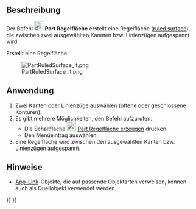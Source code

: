 <languages/>

{{Docnav/de
|[[Part_MakeFace/de|FlächeAusLinienzügen]]
|[[Part_Loft/de|Ausformung]]
|[[Part_Workbench/de|Part]]
|IconL=Part_MakeFace.svg
|IconR=Part_Loft.svg
|IconC=Workbench_Part.svg
}}

{{GuiCommand/de
|Name=Part RuledSurface
|Name/de=Part Regelfläche
|MenuLocation=Formteil → Regelfläche erzeugen
|Workbenches=[[Part_Workbench/de|Part]]
|SeeAlso=[[Part_MakeFace/de|Part FlächeAusLinienzügen]]
}}

<span id="Description"></span>
==Beschreibung==

Der Befehl [[Image:Part_RuledSurface.svg|24px]] '''Part Regelfläche''' erstellt eine Regelfläche ([https://en.wikipedia.org/wiki/Ruled_surface ruled surface]), die zwischen zwei ausgewählten Kannten bzw. Linienzügen aufgespannt wird.

Erstellt eine Regelfläche

[[File:PartRuledSurface_it.png]]

<span id="Usage"></span>
==Anwendung==

# Zwei Kanten oder Linienzüge auswählen (offene oder geschlossene Konturen).
# Es gibt mehrere Möglichkeiten, den Befehl aufzurufenː
#* Die Schaltfläche [[Image:Part_RuledSurface.svg|24px|link=Part_RuledSurface]] [[Part_RuledSurface/de|Part Regelfläche erzeugen]] drücken
#* Den Menüeintrag {{MenuCommand|Part → Regelfläche erzeugen}} auswählen
# Eine Regelfläche wird zwischen den ausgewählten Kanten bzw. Linienzügen aufgespannt.

<span id="Notes"></span>
==Hinweise==

* [[App_Link/de|App-Link]]-Objekte, die auf passende Objektarten verweisen, können auch als Quellobjekt verwendet werden.


{{Docnav/de
|[[Part_MakeFace/de|FlächeAusLinienzügen]]
|[[Part_Loft/de|Ausformung]]
|[[Part_Workbench/de|Part]]
|IconL=Part_MakeFace.svg
|IconR=Part_Loft.svg
|IconC=Workbench_Part.svg
}}

{{Part_Tools_navi{{#translation:}}}}
{{Userdocnavi{{#translation:}}}}